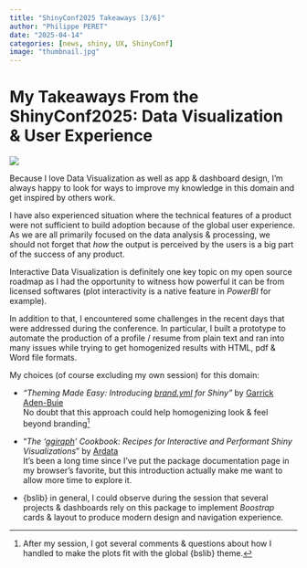```yaml
---
title: "ShinyConf2025 Takeaways [3/6]"
author: "Philippe PERET"
date: "2025-04-14"
categories: [news, shiny, UX, ShinyConf]
image: "thumbnail.jpg"
---
```


# My Takeaways From the ShinyConf2025: Data Visualization & User Experience

![](thumbnail.jpg)

Because I love Data Visualization as well as app & dashboard design, I'm always happy to look for ways to improve my knowledge in this domain and get inspired by others work.

I have also experienced situation where the technical features of a product were not sufficient to build adoption because of the global user experience. As we are all primarily focused on the data analysis & processing, we should not forget that *how* the output is perceived by the users is a big part of the success of any product.

Interactive Data Visualization is definitely one key topic on my open source roadmap as I had the opportunity to witness how powerful it can be from licensed softwares (plot interactivity is a native feature in *PowerBI* for example).

In addition to that, I encountered some challenges in the recent days that were addressed during the conference. In particular, I built a prototype to automate the production of a profile / resume from plain text and ran into many issues while trying to get homogenized results with HTML, pdf & Word file formats.

My choices (of course excluding my own session) for this domain:

-   *"Theming Made Easy: Introducing [brand.yml](https://posit-dev.github.io/brand-yml/) for Shiny"* by [Garrick Aden-Buie](https://www.garrickadenbuie.com/)\
    No doubt that this approach could help homogenizing look & feel beyond branding[^1]

-   "*The '[ggiraph](https://davidgohel.github.io/ggiraph/)' Cookbook: Recipes for Interactive and Performant Shiny Visualizations*" by [Ardata](https://www.ardata.fr/)\
    It's been a long time since I've put the package documentation page in my browser's favorite, but this introduction actually make me want to allow more time to explore it.

-   {bslib} in general, I could observe during the session that several projects & dashboards rely on this package to implement *Boostrap* cards & layout to produce modern design and navigation experience.

[^1]: After my session, I got several comments & questions about how I handled to make the plots fit with the global {bslib} theme.

